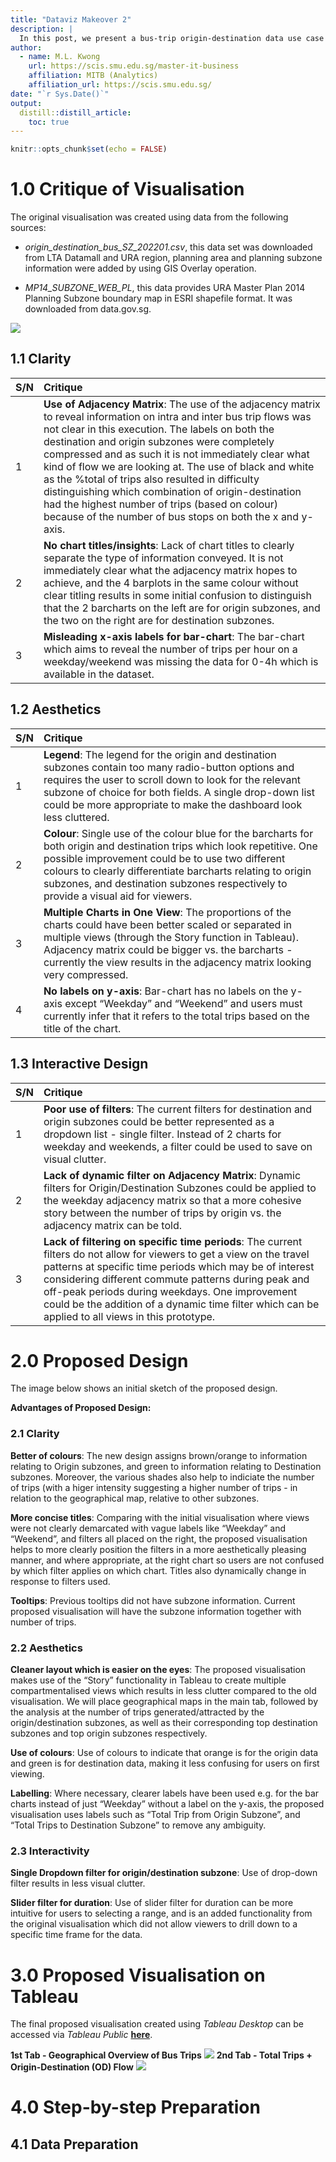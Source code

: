 ```yaml
---
title: "Dataviz Makeover 2"
description: |
  In this post, we present a bus-trip origin-destination data use case in applying the fundamentals of Visual Analytics using Tableau. The article aims to critique the visualiation and provide alternatives to improve it from its current state.
author:
  - name: M.L. Kwong 
    url: https://scis.smu.edu.sg/master-it-business
    affiliation: MITB (Analytics)
    affiliation_url: https://scis.smu.edu.sg/
date: "`r Sys.Date()`"
output: 
  distill::distill_article:
    toc: true
---
```


```r
knitr::opts_chunk$set(echo = FALSE)
```


# 1.0 Critique of Visualisation

The original visualisation was created using data from the following sources:

* *origin_destination_bus_SZ_202201.csv*, this data set was downloaded from LTA Datamall and URA region, planning area and planning subzone information were added by using GIS Overlay operation.

* *MP14_SUBZONE_WEB_PL*, this data provides URA Master Plan 2014 Planning Subzone boundary map in ESRI shapefile format. It was downloaded from data.gov.sg.

![](images/origimage.png)

## 1.1 Clarity

| S/N        | Critique           |
|:--- |:----------------------------------------------|
|1|**Use of Adjacency Matrix**: The use of the adjacency matrix to reveal information on intra and inter bus trip flows was not clear in this execution. The labels on both the destination and origin subzones were completely compressed and as such it is not immediately clear what kind of flow we are looking at. The use of black and white as the %total of trips also resulted in difficulty distinguishing which combination of origin-destination had the highest number of trips (based on colour) because of the number of bus stops on both the x and y-axis.|
|2 |**No chart titles/insights**: Lack of chart titles to clearly separate the type of information conveyed. It is not immediately clear what the adjacency matrix hopes to achieve, and the 4 barplots in the same colour without clear titling results in some initial confusion to distinguish that the 2 barcharts on the left are for origin subzones, and the two on the right are for destination subzones.|
|3 |**Misleading x-axis labels for bar-chart**: The bar-chart which aims to reveal the number of trips per hour on a weekday/weekend was missing the data for 0-4h which is available in the dataset.|

## 1.2 Aesthetics

| S/N        | Critique           |
|:--- |:----------------------------------------------|
|1|**Legend**: The legend for the origin and destination subzones contain too many radio-button options and requires the user to scroll down to look for the relevant subzone of choice for both fields. A single drop-down list could be more appropriate to make the dashboard look less cluttered.|
|2 |**Colour**: Single use of the colour blue for the barcharts for both origin and destination trips which look repetitive. One possible improvement could be to use two different colours to clearly differentiate barcharts relating to origin subzones, and destination subzones respectively to provide a visual aid for viewers.|
|3 |**Multiple Charts in One View**: The proportions of the charts could have been better scaled or separated in multiple views (through the Story function in Tableau). Adjacency matrix could be bigger vs. the barcharts - currently the view results in the adjacency matrix looking very compressed.|
|4 |**No labels on y-axis**: Bar-chart has no labels on the y-axis except "Weekday" and "Weekend" and users must currently infer that it refers to the total trips based on the title of the chart.|

## 1.3 Interactive Design

| S/N        | Critique           |
|:--- |:----------------------------------------------|
|1|**Poor use of filters**: The current filters for destination and origin subzones could be better represented as a dropdown list - single filter. Instead of 2 charts for weekday and weekends, a filter could be used to save on visual clutter.|
|2 |**Lack of dynamic filter on Adjacency Matrix**: Dynamic filters for Origin/Destination Subzones could be applied to the weekday adjacency matrix so that a more cohesive story between the number of trips by origin vs. the adjacency matrix can be told. |
|3 |**Lack of filtering on specific time periods**: The current filters do not allow for viewers to get a view on the travel patterns at specific time periods which may be of interest considering different commute patterns during peak and off-peak periods during weekdays. One improvement could be the addition of a dynamic time filter which can be applied to all views in this prototype.|

# 2.0 Proposed Design

The image below shows an initial sketch of the proposed design.


**Advantages of Proposed Design:**

### 2.1 Clarity

**Better of colours**: The new design assigns brown/orange to information relating to Origin subzones, and green to information relating to Destination subzones. Moreover, the various shades also help to indiciate the number of trips (with a higer intensity suggesting a higher number of trips - in relation to the geographical map, relative to other subzones.

**More concise titles**: Comparing with the initial visualisation where views were not clearly demarcated with vague labels like "Weekday" and "Weekend", and filters all placed on the right, the proposed visualisation helps to more clearly position the filters in a more aesthetically pleasing manner, and where appropriate, at the right chart so users are not confused by which filter applies on which chart. Titles also dynamically change in response to filters used.

**Tooltips**: Previous tooltips did not have subzone information. Current proposed visualisation will have the subzone information together with number of trips.

### 2.2 Aesthetics

**Cleaner layout which is easier on the eyes**: The proposed visualisation makes use of the "Story" functionality in Tableau to create multiple compartmentalised views which results in less clutter compared to the old visualisation. We will place geographical maps in the main tab, followed by the analysis at the number of trips generated/attracted by the origin/destination subzones, as well as their corresponding top destination subzones and top origin subzones respectively.

**Use of colours**: Use of colours to indicate that orange is for the origin data and green is for destination data, making it less confusing for users on first viewing.

**Labelling**: Where necessary, clearer labels have been used e.g. for the bar charts instead of just "Weekday" without a label on the y-axis, the proposed visualisation uses labels such as "Total Trip from Origin Subzone", and "Total Trips to Destination Subzone" to remove any ambiguity.

### 2.3 Interactivity

**Single Dropdown filter for origin/destination subzone**: Use of drop-down filter results in less visual clutter.

**Slider filter for duration**: Use of slider filter for duration can be more intuitive for users to selecting a range, and is an added functionality from the original visualisation which did not allow viewers to drill down to a specific time frame for the data.


# 3.0 Proposed Visualisation on Tableau

The final proposed visualisation created using *Tableau Desktop* can be accessed via *Tableau Public* [**here**](https://public.tableau.com/app/profile/mei.lin.kwong/viz/DatavizMakeover2_16483315684060/BusTripOrigin-Destination-Jan2022).

**1st Tab - Geographical Overview of Bus Trips**
![](images/ProposedVisualisation/ProposedViz1.png)
**2nd Tab - Total Trips + Origin-Destination (OD) Flow**
![](images/ProposedVisualisation/ProposedViz2.png)


# 4.0 Step-by-step Preparation

## 4.1 Data Preparation



